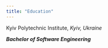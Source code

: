 ```yaml
---
title: "Education"
---
```


Kyiv Polytechnic Institute, *Kyiv, Ukraine*

***Bachelor of Software Engineering***
